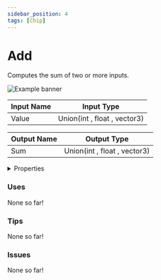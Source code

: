 ```yaml
---
sidebar_position: 4
tags: [Chip]
---
```


# Add

Computes the sum of two or more inputs.



![Example banner](./assets/0ccb153c-dd08-4f22-80fd-9d8c5940928c.svg)

| Input Name | Input Type |
|-----------|-----------|
| Value | Union(int , float , vector3) |

| Output Name | Output Type |
|-----------|-----------|
| Sum | Union(int , float , vector3) |


<details>
  <summary>Properties</summary>
  <div>
    <div>
    <table>
      <thead>
        <tr>
          <th>Is beta required?</th>
          <th>❌</th>
        </tr>
        <tr>
          <th>Is this chip a trolling risk?</th>
          <th>❌</th>
        </tr>
        <tr>
          <th>Chip UUID</th>
          <th>0ccb153c-dd08-4f22-80fd-9d8c5940928c</th>
        </tr>
      </thead>
    </table>
    </div>
  </div>
</details>

### Uses

None so far!

### Tips

None so far!

### Issues

None so far!